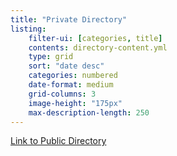 ```yaml
---
title: "Private Directory"
listing:
    filter-ui: [categories, title]
    contents: directory-content.yml
    type: grid
    sort: "date desc"
    categories: numbered
    date-format: medium
    grid-columns: 3
    image-height: "175px"
    max-description-length: 250
---
```


[Link to Public Directory](https://childpovertyactionlab.github.io/cpaldirectory/directory.html)
